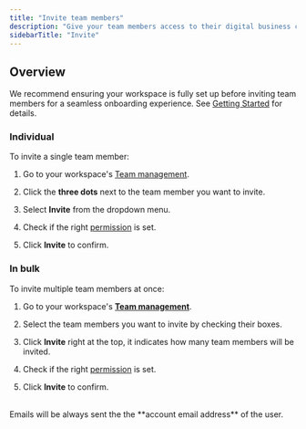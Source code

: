 ```yaml
---
title: "Invite team members"
description: "Give your team members access to their digital business card."
sidebarTitle: "Invite"
---
```


## **Overview**

We recommend ensuring your workspace is fully set up before inviting team members for a seamless onboarding experience. See [Getting Started](https://docs.tapify.app/workspace/introduction#getting-started) for details.

### Individual

To invite a single team member:

1. Go to your workspace's [Team management](https://tapify.app/).

2. Click the **three dots** next to the team member you want to invite.

3. Select **Invite** from the dropdown menu.

4. Check if the right [permission](https://docs.tapify.app/workspace/settings/permissions) is set.

5. Click **Invite** to confirm.

### In bulk

To invite multiple team members at once:

1. Go to your workspace's [**Team management**](https://tapify.app).

2. Select the team members you want to invite by checking their boxes.

3. Click **Invite** right at the top, it indicates how many team members will be invited.

4. Check if the right [permission](https://docs.tapify.app/workspace/settings/permissions) is set.

5. Click **Invite** to confirm.

<br />

<Info>
  Emails will be always sent the the **account email address** of the user.
</Info>